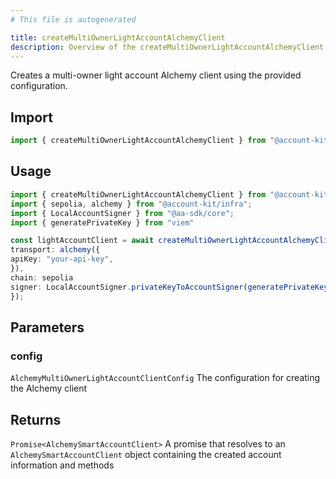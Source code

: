 ```yaml
---
# This file is autogenerated

title: createMultiOwnerLightAccountAlchemyClient
description: Overview of the createMultiOwnerLightAccountAlchemyClient method
---
```


Creates a multi-owner light account Alchemy client using the provided configuration.

## Import

```ts
import { createMultiOwnerLightAccountAlchemyClient } from "@account-kit/smart-contracts";
```

## Usage

```ts
import { createMultiOwnerLightAccountAlchemyClient } from "@account-kit/smart-contracts";
import { sepolia, alchemy } from "@account-kit/infra";
import { LocalAccountSigner } from "@aa-sdk/core";
import { generatePrivateKey } from "viem"

const lightAccountClient = await createMultiOwnerLightAccountAlchemyClient({
transport: alchemy({
apiKey: "your-api-key",
}),
chain: sepolia
signer: LocalAccountSigner.privateKeyToAccountSigner(generatePrivateKey())
});
```

## Parameters

### config

`AlchemyMultiOwnerLightAccountClientConfig`
The configuration for creating the Alchemy client

## Returns

`Promise<AlchemySmartAccountClient>`
A promise that resolves to an `AlchemySmartAccountClient` object containing the created account information and methods
